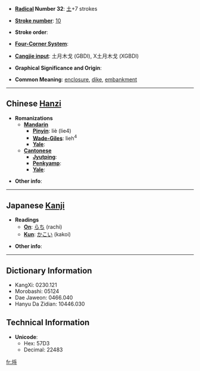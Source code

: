 * '''[[Wiktionary:Chinese radical index| Radical]] Number 32''': [[Wiktionary:Chinese radical index 土|土]]+7 strokes

* '''[[Wiktionary:Chinese total strokes index|Stroke number]]''': [[Wiktionary:Chinese total strokes index 10|10]]

* '''Stroke order''': 

* '''[[Wiktionary:Chinese four corner index|Four-Corner System]]''': 

* '''[[Wiktionary:Chinese Cangjie index|Cangjie input]]''': 土月木戈 (GBDI), X土月木戈 (XGBDI)

* '''Graphical Significance and Origin''': 

* '''Common Meaning''': [[enclosure]], [[dike]], [[embankment]]

----

== Chinese [[Hanzi]] ==

* '''Romanizations'''
** '''[[Mandarin]]'''
*** '''[[Pinyin]]''': liè (lie4)
*** '''[[Wade-Giles]]''': lieh<sup>4</sup>
*** '''[[Yale]]''': 
** '''[[Cantonese]]'''
*** '''[[Jyutping]]''':
*** '''[[Penkyamp]]''': 
*** '''[[Yale]]''': 

* '''Other info''': 

----

== Japanese [[Kanji]] ==

* '''Readings'''
** '''[[On]]''': [[らち]] (rachi)
** '''[[Kun]]''': [[かこい]] (kakoi)

* '''Other info''':  

----

== Dictionary Information ==

* KangXi: 0230.121
* Morobashi: 05124
* Dae Jaweon: 0466.040
* Hanyu Da Zidian: 10446.030

== Technical Information ==

* '''Unicode''':
** Hex: 57D3
** Decimal: 22483

[[fr:埓]]